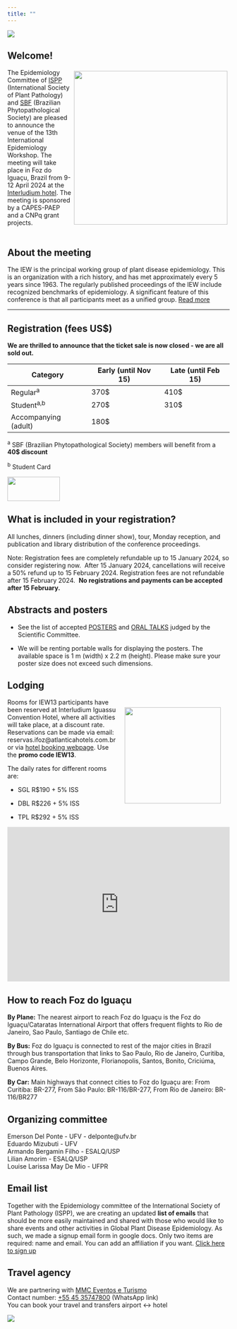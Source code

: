 ```yaml
---
title: ""
---
```


![](figs/iew13f.png)

## Welcome!

![](figs/logos.png){style="margin:5px; float: right" width="348"}

The Epidemiology Committee of [ISPP](https://www.isppweb.org/) (International Society of Plant Pathology) and [SBF](http://www.sbfitopatologia.org.br) (Brazilian Phytopathological Society) are pleased to announce the venue of the 13th International Epidemiology Workshop. The meeting will take place in Foz do Iguaçu, Brazil from 9-12 April 2024 at the [Interludium hotel](https://interludiumhotel.com/). The meeting is sponsored by a CAPES-PAEP and a CNPq grant projects.<BR><BR>

## About the meeting

The IEW is the principal working group of plant disease epidemiology. This is an organization with a rich history, and has met approximately every 5 years since 1963. The regularly published proceedings of the IEW include recognized benchmarks of epidemiology. A significant feature of this conference is that all participants meet as a unified group. [Read more](about.html)

------------------------------------------------------------------------

## Registration (fees US\$)

**We are thrilled to announce that the ticket sale is now closed - we are all sold out.**

| Category             | Early (until Nov 15) | Late (until Feb 15) |
|----------------------|----------------------|---------------------|
| Regular^a^           | 370\$                | 410\$               |
| Student^a,b^         | 270\$                | 310\$               |
| Accompanying (adult) | 180\$                |                     |

^a^ SBF (Brazilian Phytopathological Society) members will benefit from a **40\$ discount**

^b^ Student Card

[![](figs/login.png){width="119" height="55"}](https://e3sys.com.br/iew13/access)

## What is included in your registration?

All lunches, dinners (including dinner show), tour, Monday reception, and publication and library distribution of the conference proceedings.

Note: Registration fees are completely refundable up to 15 January 2024, so consider registering now.  After 15 January 2024, cancellations will receive a 50% refund up to 15 February 2024. Registration fees are not refundable after 15 February 2024.  **No registrations and payments can be accepted after 15 February.**

## Abstracts and posters

-   See the list of accepted [POSTERS](posters.html) and [ORAL TALKS](oral.html) judged by the Scientific Committee.

-   We will be renting portable walls for displaying the posters. The available space is 1 m (width) x 2.2 m (height). Please make sure your poster size does not exceed such dimensions.

## Lodging

![](figs/interludium.jpg){style="float: right; margin: 20px" width="218"}Rooms for IEW13 participants have been reserved at Interludium Iguassu Convention Hotel, where all activities will take place, at a discount rate. Reservations can be made via email: reservas.ifoz\@atlanticahotels.com.br or via [hotel booking webpage](https://atlantica.letsbook.com.br/reserva/busca?_ga=2.20310139.272677194.1698155632-386514168.1696963258&_rt=271101696963258624-799801698155632157-1698155634563&_gl=1*16rtg77*_gcl_au*MTM5MDk5MjQyMi4xNjk2OTYzMjU4*_ga*Mzg2NTE0MTY4LjE2OTY5NjMyNTg.*_ga_3Y7XCB2H9D*MTY5ODE1NTYzMi4yLjAuMTY5ODE1NTYzMi42MC4wLjA.&&codigoHotel=200&idioma=en-US). Use the **promo code IEW13**.

The daily rates for different rooms are:

-   SGL R\$190 + 5% ISS

-   DBL R\$226 + 5% ISS

-   TPL R\$292 + 5% ISS

<iframe src="https://www.google.com/maps/embed?pb=!1m18!1m12!1m3!1d3599.5458391528546!2d-54.5234710887096!3d-25.55350087738932!2m3!1f0!2f0!3f0!3m2!1i1024!2i768!4f13.1!3m3!1m2!1s0x94f696ad6e57a6c5%3A0xad35664bf105a263!2sInterludium%20Iguassu%20Convention%20Hotel%20by%20Atlantica!5e0!3m2!1sen!2sbr!4v1710764209310!5m2!1sen!2sbr" width="100%" height="350" style="border:0;" allowfullscreen loading="lazy" referrerpolicy="no-referrer-when-downgrade">

</iframe>

## How to reach Foz do Iguaçu

**By Plane:** The nearest airport to reach Foz do Iguaçu is the Foz do Iguaçu/Cataratas International Airport that offers frequent flights to Rio de Janeiro, Sao Paulo, Santiago de Chile etc.

**By Bus:** Foz do Iguaçu is connected to rest of the major cities in Brazil through bus transportation that links to Sao Paulo, Rio de Janeiro, Curitiba, Campo Grande, Belo Horizonte, Florianopolis, Santos, Bonito, Criciúma, Buenos Aires.

**By Car:** Main highways that connect cities to Foz do Iguaçu are: From Curitiba: BR-277, From São Paulo: BR-116/BR-277, From Rio de Janeiro: BR-116/BR277

## Organizing committee

Emerson Del Ponte - UFV - delponte\@ufv.br\
Eduardo Mizubuti - UFV\
Armando Bergamin Filho - ESALQ/USP\
Lilian Amorim - ESALQ/USP\
Louise Larissa May De Mio - UFPR

## Email list

Together with the Epidemiology committee of the International Society of Plant Pathology (ISPP), we are creating an updated **list of emails** that should be more easily maintained and shared with those who would like to share events and other activities in Global Plant Disease Epidemiology. As such, we made a signup email form in google docs. Only two items are required: name and email. You can add an affiliation if you want. [Click here to sign up](https://docs.google.com/forms/d/e/1FAIpQLSeXmc11403Uv4pU5V-LuBvsNa1ljVdDn3r704KdKvqAdFhuTQ/viewform)\

## Travel agency

We are partnering with [MMC Eventos e Turismo](https://eventos.mmcreceptivo.com.br/)\
Contact number: [+55 45 35747800](https://wa.link/xgmyo7) (WhatsApp link)\
You can book your travel and transfers airport \<-\> hotel

[![](figs/mmc4.png.jpg)](https://wa.link/xgmyo7)
